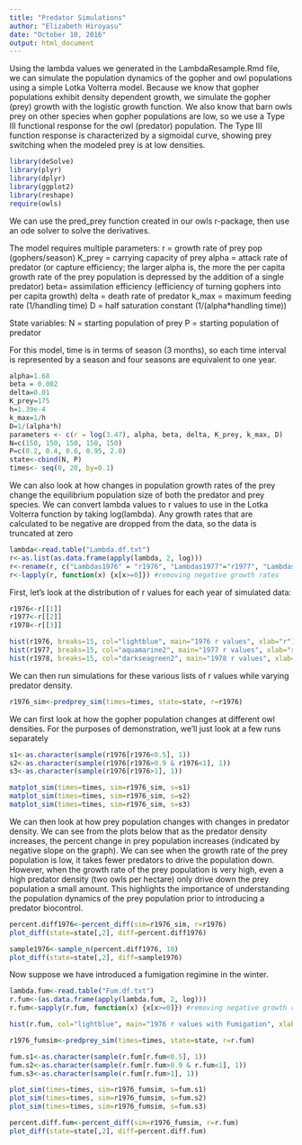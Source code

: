 ```yaml
---
title: "Predator Simulations"
author: "Elizabeth Hiroyasu"
date: "October 10, 2016"
output: html_document
---
```


Using the lambda values we generated in the LambdaResample.Rmd file, we can simulate the population dynamics of the gopher and owl populations using a simple Lotka Volterra model. Because we know that gopher populations exhibit density dependent growth, we simulate the gopher (prey) growth with the logistic growth function. We also know that barn owls prey on other species when gopher populations are low, so we use a Type III functional response for the owl (predator) population. The Type III function response is characterized by a sigmoidal curve, showing prey switching when the modeled prey is at low densities.

```r
library(deSolve)
library(plyr)
library(dplyr)
library(ggplot2)
library(reshape)
require(owls)
```

We can use the pred_prey function created in our owls r-package, then use an ode solver to solve the derivatives.

The model requires multiple parameters:
r = growth rate of prey pop (gophers/season)
K_prey = carrying capacity of prey
alpha = attack rate of predator (or capture efficiency; the larger alpha is, the more the per capita growth rate of the prey population is depressed by the addition of a single predator)
beta= assimilation efficiency (efficiency of turning gophers into per capita growth)
delta = death rate of predator
k_max = maximum feeding rate (1/handling time)
D = half saturation constant (1/(alpha*handling time))

State variables:
N = starting population of prey 
P = starting population of predator


For this model, time is in terms of season (3 months), so each time interval is represented by a season and four seasons are equivalent to one year.
```r
alpha=1.68
beta = 0.002
delta=0.01
K_prey=175
h=1.39e-4
k_max=1/h
D=1/(alpha*h)
parameters <- c(r = log(3.47), alpha, beta, delta, K_prey, k_max, D)
N=c(150, 150, 150, 150, 150)
P=c(0.2, 0.4, 0.6, 0.95, 2.0)
state<-cbind(N, P)
times<- seq(0, 20, by=0.1)
```

We can also look at how changes in population growth rates of the prey change the equilibrium population size of both the predator and prey species. We can convert lambda values to r values to use in the Lotka Volterra function by taking log(lambda). Any growth rates that are calculated to be negative are dropped from the data, so the data is truncated at zero
```r
lambda<-read.table("Lambda.df.txt")
r<-as.list(as.data.frame(apply(lambda, 2, log)))
r<-rename(r, c("Lambdas1976" = "r1976", "Lambdas1977"="r1977", "Lambdas1978" = "r1978"))
r<-lapply(r, function(x) {x[x>=0]}) #removing negative growth rates
```

First, let's look at the distribution of r values for each year of simulated data:
```r
r1976<-r[[1]]
r1977<-r[[2]]
r1978<-r[[3]]

hist(r1976, breaks=15, col="lightblue", main="1976 r values", xlab="r")
hist(r1977, breaks=15, col="aquamarine2", main="1977 r values", xlab="r")
hist(r1978, breaks=15, col="darkseagreen2", main="1978 r values", xlab="r")
```

We can then run simulations for these various lists of r values while varying predator density.
```r
r1976_sim<-predprey_sim(times=times, state=state, r=r1976)
```

We can first look at how the gopher population changes at different owl densities. For the purposes of demonstration, we'll just look at a few runs separately
```r
s1<-as.character(sample(r1976[r1976<0.5], 1))
s2<-as.character(sample(r1976[r1976>0.9 & r1976<1], 1))
s3<-as.character(sample(r1976[r1976>1], 1))

matplot_sim(times=times, sim=r1976_sim, s=s1)
matplot_sim(times=times, sim=r1976_sim, s=s2)
matplot_sim(times=times, sim=r1976_sim, s=s3)
```

We can then look at how prey population changes with changes in predator density. We can see from the plots below that as the predator density increases, the percent change in prey population increases (indicated by negative slope on the graph). We can see when the growth rate of the prey population is low, it takes fewer predators to drive the population down. However, when the growth rate of the prey population is very high, even a high predator density (two owls per hectare) only drive down the prey population a small amount. This highlights the importance of understanding the population dynamics of the prey population prior to introducing a predator biocontrol.
```r
percent.diff1976<-percent_diff(sim=r1976_sim, r=r1976)
plot_diff(state=state[,2], diff=percent.diff1976)

sample1976<-sample_n(percent.diff1976, 10)
plot_diff(state=state[,2], diff=sample1976)
```

Now suppose we have introduced a fumigation regimine in the winter.
```r
lambda.fum<-read.table("Fum.df.txt")
r.fum<-(as.data.frame(apply(lambda.fum, 2, log)))
r.fum<-sapply(r.fum, function(x) {x[x>=0]}) #removing negative growth rates

hist(r.fum, col="lightblue", main="1976 r values with Fumigation", xlab="r")

r1976_fumsim<-predprey_sim(times=times, state=state, r=r.fum)

fum.s1<-as.character(sample(r.fum[r.fum<0.5], 1))
fum.s2<-as.character(sample(r.fum[r.fum>0.9 & r.fum<1], 1))
fum.s3<-as.character(sample(r.fum[r.fum>1], 1))

plot_sim(times=times, sim=r1976_fumsim, s=fum.s1)
plot_sim(times=times, sim=r1976_fumsim, s=fum.s2)
plot_sim(times=times, sim=r1976_fumsim, s=fum.s3)

percent.diff.fum<-percent_diff(sim=r1976_fumsim, r=r.fum)
plot_diff(state=state[,2], diff=percent.diff.fum)
```